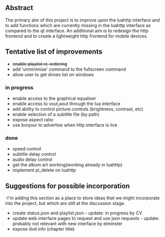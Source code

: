 {{SoCProject|year=2011|student=[[User:Akashm1990|Akash Mehrotra]]|mentor=confusedvorlon}}


<br> 

== Abstract  ==

The primary aim of this project is to improve upon the luahttp interface and to add functions which are currently missing in the luahttp interface as compared to the qt interface.
An additional aim is to redesign the http frontend and to create a lightweight http frontend for mobile devices.

== Tentative list of improvements  ==

*<strike>enable playlist re-ordering</strike> 
*add 'unminimise' command to the fullscreen command 
*allow user to get drives list on windows

=== in progress ===

*enable access to the graphical equaliser 
*enable access to vout,aout through the lua interface
*add ability to control picture controls (brightness, contrast, etc) 
*enable selection of a subtitle file (by path) 
*expose aspect ratio
*use bonjour to advertise when http interface is live
=== done ===

*speed control 
*subtitle delay control 
*audio delay control 
*get the album art working(working already in luahttp) 
*implement pl_delete on luahttp

== Suggestions for possible incorporation ==

-I'm adding this section as a place to store ideas that we might incorporate into the project, but which are still at the discussion stage.

* create status.json and playlist.json - update: in progress by CV
* update web interface pages to request and use json requests - update: probably not relevant with new interface by elminster
* expose dvd info (chapter title)